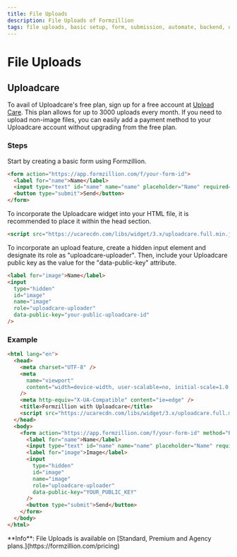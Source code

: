 ```yaml
---
title: File Uploads
description: File Uploads of Formzillion
tags: file uploads, basic setup, form, submission, automate, backend, open-source, integrations, Formzillion
---
```



# File Uploads

## Uploadcare

To avail of Uploadcare's free plan, sign up for a free account at [Upload Care](https://uploadcare.com/). This plan allows for up to 3000 uploads every month. If you need to upload non-image files, you can easily add a payment method to your Uploadcare account without upgrading from the free plan.

### Steps

Start by creating a basic form using Formzillion.

```html copy
<form action="https://app.formzillion.com/f/your-form-id">
  <label for="name">Name</label>
  <input type="text" id="name" name="name" placeholder="Name" required="" />
  <button type="submit">Send</button>
</form>
```

To incorporate the Uploadcare widget into your HTML file, it is recommended to place it within the head section.

```html copy
<script src="https://ucarecdn.com/libs/widget/3.x/uploadcare.full.min.js"></script>
```

To incorporate an upload feature, create a hidden input element and designate its role as "uploadcare-uploader". Then, include your Uploadcare public key as the value for the "data-public-key" attribute.

```html copy {7}
<label for="image">Name</label>
<input
  type="hidden"
  id="image"
  name="image"
  role="uploadcare-uploader"
  data-public-key="your-public-uploadcare-id"
/>
```

### Example

```html copy {10,22}
<html lang="en">
  <head>
    <meta charset="UTF-8" />
    <meta
      name="viewport"
      content="width=device-width, user-scalable=no, initial-scale=1.0, maximum-scale=1.0, minimum-scale=1.0"
    />
    <meta http-equiv="X-UA-Compatible" content="ie=edge" />
    <title>Formzillion with Uploadcare</title>
    <script src="https://ucarecdn.com/libs/widget/3.x/uploadcare.full.min.js"></script>
  </head>
  <body>
    <form action="https://app.formzillion.com/f/your-form-id" method="POST">
      <label for="name">Name</label>
      <input type="text" id="name" name="name" placeholder="Name" required="" />
      <label for="image">Image</label>
      <input
        type="hidden"
        id="image"
        name="image"
        role="uploadcare-uploader"
        data-public-key="YOUR_PUBLIC_KEY"
      />
      <button type="submit">Send</button>
    </form>
  </body>
</html>
```

<Callout type="info" emoji="ℹ️">
  **Info**: File Uploads is available on [Standard, Premium and Agency
  plans.](https://formzillion.com/pricing)
</Callout>

